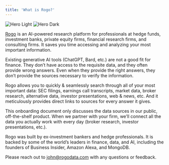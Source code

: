```yaml
---
title: 'What is Rogo?'
---
```


<img
  className="block dark:hidden"
  src="/images/rogo-banner.png"
  alt="Hero Light"
/>
<img
  className="hidden dark:block"
  src="/images/rogo-banner.png"
  alt="Hero Dark"
/>


[Rogo](https://tryrogo.com/) is an AI-powered research platform for professionals at hedge funds, investment banks, private equity firms, financial research firms, and consulting firms. It saves you time accessing and analyzing your most important information.

Existing generative AI tools (ChatGPT, Bard, etc.) are not a good fit for finance. They don’t have access to the requisite data, and they often provide wrong answers. Even when they provide the right answers, they don’t provide the sources necessary to verify the information.

Rogo allows you to quickly & seamlessly search through all of your most important data: SEC filings, earnings call transcripts, market data, broker research, alternative data, investor presentations, web & news, etc. And it meticulously provides direct links to sources for every answer it gives.

This onboarding document only discusses the data sources in our public, off-the-shelf product. When we partner with your firm, we’ll connect all the data you actually work with every day (broker research, investor presentations, etc.).

Rogo was built by ex-investment bankers and hedge professionals. It is backed by some of the world’s leaders in finance, data, and AI, including the founders of Business Insider, Amazon Alexa, and MongoDB.

Please reach out to [john@rogodata.com](mailto:john@rogodata.com) with any questions or feedback.